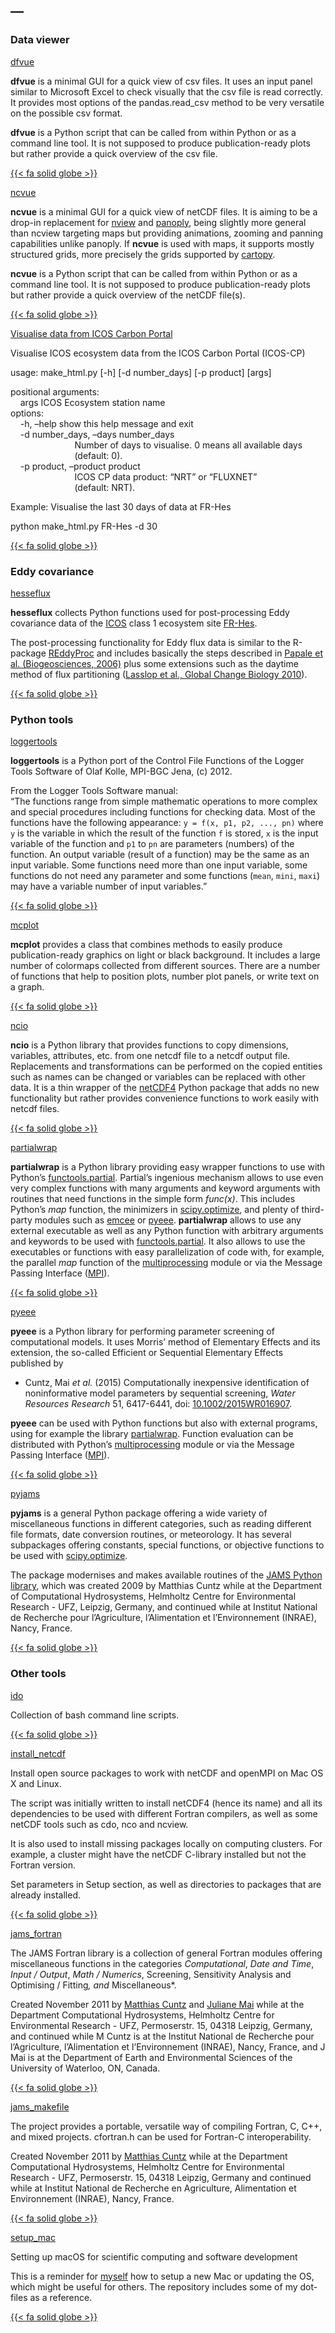 ---
---

### Data viewer

::: {layout="[[15,80,8]]"}

::: {#first-column}
<!-- --- --- --- --- --- dfvue --- --- --- --- --- -->
[dfvue](https://mcuntz.github.io/dfvue/)
:::

::: {#second-column}
**dfvue** is a minimal GUI for a quick view of csv files. It uses an input panel similar to Microsoft Excel to check visually that the csv file is read correctly. It provides most options of the pandas.read_csv method to be very versatile on the possible csv format.

**dfvue** is a Python script that can be called from within Python or as a command line tool. It is not supposed to produce publication-ready plots but rather provide a quick overview of the csv file.
:::

::: {#third-column}
[{{< fa solid globe >}}](https://mcuntz.github.io/dfvue/)
:::

::: {#first-column}
<!-- --- --- --- --- --- ncvue --- --- --- --- --- -->
[ncvue](https://mcuntz.github.io/ncvue/)
:::

::: {#second-column}
**ncvue** is a minimal GUI for a quick view of netCDF files. It is aiming to be a drop-in replacement for [nview](http://meteora.ucsd.edu/~pierce/ncview_home_page.html) and [panoply](https://www.giss.nasa.gov/tools/panoply/), being slightly more general than ncview targeting maps but providing animations, zooming and panning capabilities unlike panoply. If **ncvue** is used with maps, it supports mostly structured grids, more precisely the grids supported by [cartopy](https://scitools.org.uk/cartopy/docs/latest/).

**ncvue** is a Python script that can be called from within Python or as a command line tool. It is not supposed to produce publication-ready plots but rather provide a quick overview of the netCDF file(s).
:::

::: {#third-column}
[{{< fa solid globe >}}](https://mcuntz.github.io/ncvue/)
:::

::: {#first-column}
<!-- --- --- --- --- --- visualise_icos_cp --- --- --- --- --- -->
[Visualise data from ICOS Carbon Portal](https://www.github.com/mcuntz/visualise_icos_cp/)
:::

::: {#second-column}
Visualise ICOS ecosystem data from the ICOS Carbon Portal (ICOS-CP)

usage: make_html.py [-h] [-d number_days] [-p product] [args]

| positional arguments:
|     args                  ICOS Ecosystem station name

| options:
|     -h, --help            show this help message and exit
|     -d number_days, --days number_days
|                           Number of days to visualise. 0 means all available days
|                           (default: 0).
|     -p product, --product product
|                           ICOS CP data product: "NRT" or "FLUXNET"
|                           (default: NRT).

Example: Visualise the last 30 days of data at FR-Hes

python make_html.py FR-Hes -d 30
:::

::: {#third-column}
[{{< fa solid globe >}}](https://www.github.com/mcuntz/visualise_icos_cp/)
:::

:::


### Eddy covariance

::: {layout="[[15,80,8]]"}

::: {#first-column}
<!-- --- --- --- --- --- hesseflux --- --- --- --- --- -->
[hesseflux](https://mcuntz.github.io/hesseflux/)
:::

::: {#second-column}
**hesseflux** collects Python functions used for post-processing Eddy covariance data of the [ICOS](https://www.icos-cp.eu) class 1 ecosystem site [FR-Hes](https://meta.icos-cp.eu/resources/stations/ES_FR-Hes).

The post-processing functionality for Eddy flux data is similar to the R-package [REddyProc](https://cran.r-project.org/web/packages/REddyProc/index.html) and includes basically the steps described in [Papale et al. (Biogeosciences, 2006)](https://doi.org/10.5194/bg-3-571-2006) plus some extensions such as the daytime method of flux partitioning ([Lasslop et al., Global Change Biology 2010](https://doi.org/10.1111/j.1365-2486.2009.02041.x)).
:::

::: {#third-column}
[{{< fa solid globe >}}](https://mcuntz.github.io/hesseflux/)
:::

:::


### Python tools

::: {layout="[[15,80,8]]"}

::: {#first-column}
<!-- --- --- --- --- --- loggertools --- --- --- --- --- -->
[loggertools](https://mcuntz.github.io/loggertools/)
:::

::: {#second-column}
**loggertools** is a Python port of the Control File Functions of the Logger Tools Software of Olaf Kolle, MPI-BGC Jena, (c) 2012.

From the Logger Tools Software manual:<br>
"The functions range from simple mathematic operations to more complex and special procedures including functions for checking data. Most of the functions have the following appearance: `y = f(x, p1, p2, ..., pn)` where `y` is the variable in which the result of the function `f` is stored, `x` is the input variable of the function and `p1` to `pn` are parameters (numbers) of the function. An output variable (result of a function) may be the same as an input variable. Some functions need more than one input variable, some functions do not need any parameter and some functions (`mean`, `mini`, `maxi`) may have a variable number of input variables."
:::

::: {#third-column}
[{{< fa solid globe >}}](https://mcuntz.github.io/loggertools/)
:::

::: {#first-column}
<!-- --- --- --- --- --- mcplot --- --- --- --- --- -->
[mcplot](https://mcuntz.github.io/mcplot/)
:::

::: {#second-column}
**mcplot** provides a class that combines methods to easily produce publication-ready graphics on light or black background. It includes a large number of colormaps collected from different sources. There are a number of functions that help to position plots, number plot panels, or write text on a graph.
:::

::: {#third-column}
[{{< fa solid globe >}}](https://mcuntz.github.io/mcplot/)
:::

::: {#first-column}
<!-- --- --- --- --- --- ncio --- --- --- --- --- -->
[ncio](https://mcuntz.github.io/ncio/)
:::

::: {#second-column}
**ncio** is a Python library that provides functions to copy dimensions, variables, attributes, etc. from one netcdf file to a netcdf output file. Replacements and transformations can be performed on the copied entities such as names can be changed or variables can be replaced with other data. It is a thin wrapper of the [netCDF4](https://github.com/Unidata/netcdf4-python) Python package that adds no new functionality but rather provides convenience functions to work easily with netcdf files.
:::

::: {#third-column}
[{{< fa solid globe >}}](https://mcuntz.github.io/ncio/)
:::

::: {#first-column}
<!-- --- --- --- --- --- partialwrap --- --- --- --- --- -->
[partialwrap](https://mcuntz.github.io/partialwrap/)
:::

::: {#second-column}
**partialwrap** is a Python library providing easy wrapper functions to use with Python’s [functools.partial](https://docs.python.org/3/library/functools.html#functools.partial). Partial's ingenious mechanism allows to use even very complex functions with many arguments and keyword arguments with routines that need functions in the simple form *func(x)*. This includes Python's *map* function, the minimizers in [scipy.optimize](https://docs.scipy.org/doc/scipy/reference/tutorial/optimize.html), and plenty of third-party modules such as [emcee](https://github.com/dfm/emcee) or [pyeee](https://github.com/mcuntz/pyeee). **partialwrap** allows to use any external executable as well as any Python function with arbitrary arguments and keywords to be used with [functools.partial](https://docs.python.org/3/library/functools.html#functools.partial). It also allows to use the executables or functions with easy parallelization of code with, for example, the parallel *map* function of the [multiprocessing](https://docs.python.org/3/library/multiprocessing.html) module or via the Message Passing Interface ([MPI](https://bitbucket.org/mpi4py/mpi4py)).
:::

::: {#third-column}
[{{< fa solid globe >}}](https://mcuntz.github.io/partialwrap/)
:::

::: {#first-column}
<!-- --- --- --- --- --- pyeee --- --- --- --- --- -->
[pyeee](https://mcuntz.github.io/pyeee/)
:::

::: {#second-column}
**pyeee** is a Python library for performing parameter screening of computational models. It uses Morris' method of Elementary Effects and its extension, the so-called Efficient or Sequential Elementary Effects published by

- Cuntz, Mai *et al.* (2015) Computationally inexpensive identification of noninformative model parameters by sequential screening, *Water Resources Research* 51, 6417-6441, doi: [10.1002/2015WR016907](http://doi.org/10.1002/2015WR016907).

**pyeee** can be used with Python functions but also with external programs, using for example the library [partialwrap](https://mcuntz.github.io/partialwrap/). Function evaluation can be distributed with Python's [multiprocessing](https://docs.python.org/3/library/multiprocessing.html) module or via the Message Passing Interface ([MPI](https://bitbucket.org/mpi4py/mpi4py)).
:::

::: {#third-column}
[{{< fa solid globe >}}](https://mcuntz.github.io/pyeee/)
:::

::: {#first-column}
<!-- --- --- --- --- --- pyjams --- --- --- --- --- -->
[pyjams](https://mcuntz.github.io/pyjams/)
:::

::: {#second-column}
**pyjams** is a general Python package offering a wide variety of miscellaneous functions in different categories, such as reading different file formats, date conversion routines, or meteorology. It has several subpackages offering constants, special functions, or objective functions to be used with [scipy.optimize](https://docs.scipy.org/doc/scipy/reference/tutorial/optimize.html).

The package modernises and makes available routines of the [JAMS Python library](https://github.com/mcuntz/jams_python), which was created 2009 by Matthias Cuntz while at the Department of Computational Hydrosystems, Helmholtz Centre for Environmental Research - UFZ, Leipzig, Germany, and continued while at Institut National de Recherche pour l'Agriculture, l'Alimentation et l'Environnement (INRAE), Nancy, France.
:::

::: {#third-column}
[{{< fa solid globe >}}](https://mcuntz.github.io/pyjams/)
:::

:::


### Other tools

::: {layout="[[15,80,8]]"}

::: {#first-column}
<!-- --- --- --- --- --- ido --- --- --- --- --- -->
[ido](https://www.github.com/mcuntz/ido/)
:::

::: {#second-column}
Collection of bash command line scripts.
:::

::: {#third-column}
[{{< fa solid globe >}}](https://www.github.com/mcuntz/ido/)
:::

::: {#first-column}
<!-- --- --- --- --- --- install_netcdf --- --- --- --- --- -->
[install_netcdf](https://www.github.com/mcuntz/install_netcdf/)
:::

::: {#second-column}
Install open source packages to work with netCDF and openMPI on Mac OS X and Linux.

The script was initially written to install netCDF4 (hence its name) and all its dependencies to be used with different Fortran compilers, as well as some netCDF tools such as cdo, nco and ncview.

It is also used to install missing packages locally on computing clusters. For example, a cluster might have the netCDF C-library installed but not the Fortran version.

Set parameters in Setup section, as well as directories to packages that are already installed.
:::

::: {#third-column}
[{{< fa solid globe >}}](https://www.github.com/mcuntz/install_netcdf/)
:::

::: {#first-column}
<!-- --- --- --- --- --- jams_fortran --- --- --- --- --- -->
[jams_fortran](https://www.github.com/mcuntz/jams_fortran/)
:::

::: {#second-column}
The JAMS Fortran library is a collection of general Fortran modules
offering miscellaneous functions in the categories *Computational*, *Date and Time*, *Input / Output*, *Math / Numerics*, Screening, Sensitivity Analysis and Optimising / Fitting*, and *Miscellaneous*.

Created November 2011 by [Matthias Cuntz](/people/matthias_cuntz.qmd) and [Juliane Mai](https://juliane-mai.com) while at the Department Computational Hydrosystems, Helmholtz Centre for Environmental Research - UFZ, Permoserstr. 15, 04318 Leipzig, Germany, and continued while M Cuntz is at the Institut National de Recherche pour l’Agriculture, l’Alimentation et l’Environnement (INRAE), Nancy, France, and J Mai is at the Department of Earth and Environmental Sciences of the University of Waterloo, ON, Canada.
:::

::: {#third-column}
[{{< fa solid globe >}}](https://www.github.com/mcuntz/jams_fortran/)
:::

::: {#first-column}
<!-- --- --- --- --- --- jams_makefile --- --- --- --- --- -->
[jams_makefile](https://www.github.com/mcuntz/jams_makefile/)
:::

::: {#second-column}
The project provides a portable, versatile way of compiling Fortran, C, C++, and mixed projects. cfortran.h can be used for Fortran-C interoperability.

Created November 2011 by [Matthias Cuntz](/People/Matthias_Cuntz.Qmd) while at the Department Computational Hydrosystems, Helmholtz Centre for Environmental Research - UFZ, Permoserstr. 15, 04318 Leipzig, Germany and continued while at Institut National de Recherche en Agriculture, Alimentation et Environnement (INRAE), Nancy, France.
:::

::: {#third-column}
[{{< fa solid globe >}}](https://www.github.com/mcuntz/jams_makefile/)
:::

::: {#first-column}
<!-- --- --- --- --- --- setup_mac --- --- --- --- --- -->
[setup_mac](https://www.github.com/mcuntz/setup_mac/)
:::

::: {#second-column}
Setting up macOS for scientific computing and software development

This is a reminder for [myself](/people/matthias_cuntz.qmd) how to setup a new Mac or updating the OS, which might be useful for others. The repository includes some of my dot-files as a reference.
:::

::: {#third-column}
[{{< fa solid globe >}}](https://www.github.com/mcuntz/setup_mac/)
:::

:::
